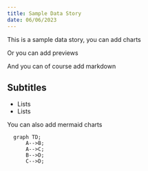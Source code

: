 ```yaml
---
title: Sample Data Story
date: 06/06/2023
---
```


This is a sample data story, you can add charts

<LineChart
  data="https://raw.githubusercontent.com/datasets/oil-prices/main/data/wti-year.csv"
  title="Oil Price x Year"
  xAxis="Date"
  yAxis="Price"
/>

Or you can add previews

<FlatUiTable url="https://raw.githubusercontent.com/datasets/oil-prices/main/data/wti-year.csv" />

And you can of course add markdown

## Subtitles

- Lists
- Lists

You can also add mermaid charts

```mermaid
  graph TD;
      A-->B;
      A-->C;
      B-->D;
      C-->D;
```
